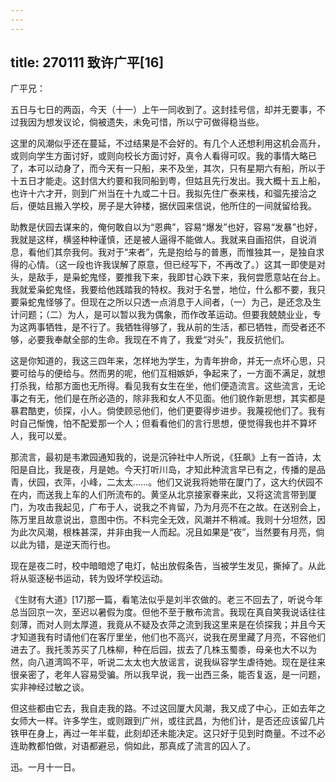 ```yaml
---
---
---
```

title: 270111 致许广平[16]
---




广平兄：

五日与七日的两函，今天（十一）上午一同收到了。这封挂号信，却并无要事，不过我因为想发议论，倘被遗失，未免可惜，所以宁可做得稳当些。

这里的风潮似乎还在蔓延，不过结果是不会好的。有几个人还想利用这机会高升，或则向学生方面讨好，或则向校长方面讨好，真令人看得可叹。我的事情大略已了，本可以动身了，而今天有一只船，来不及坐，其次，只有星期六有船，所以于十五日才能走。这封信大约要和我同船到粤，但姑且先行发出。我大概十五上船，也许十六才开，则到广州当在十九或二十日。我拟先住广泰来栈，和骝先接洽之后，便姑且搬入学校，房子是大钟楼，据伏园来信说，他所住的一间就留给我。

助教是伏园去谋来的，俺何敢自以为“恩典”，容易“爆发”也好，容易“发暴”也好，我就是这样，横竖种种谨慎，还是被人逼得不能做人。我就来自画招供，自说消息，看他们其奈我何。我对于“来者”，先是抱给与的普惠，而惟独其一，是独自求得的心情。（这一段也许我误解了原意，但已经写下，不再改了。）这其一即使是对头，是敌手，是枭蛇鬼怪，要推我下来，我即甘心跌下来，我何尝愿意站在台上。我就爱枭蛇鬼怪，我要给他践踏我的特权。我对于名誉，地位，什么都不要，我只要枭蛇鬼怪够了。但现在之所以只透一点消息于人间者，（一）为己，是还念及生计问题；（二）为人，是可以暂以我为偶象，而作改革运动。但要我兢兢业业，专为这两事牺牲，是不行了。我牺牲得够了，我从前的生活，都已牺牲，而受者还不够，必要我奉献全部的生命。我现在不肯了，我爱“对头”，我反抗他们。

这是你知道的，我这三四年来，怎样地为学生，为青年拚命，并无一点坏心思，只要可给与的便给与。然而男的呢，他们互相嫉妒，争起来了，一方面不满足，就想打杀我，给那方面也无所得。看见我有女生在坐，他们便造流言。这些流言，无论事之有无，他们是在所必造的，除非我和女人不见面。他们貌作新思想，其实都是暴君酷吏，侦探，小人。倘使顾忌他们，他们更要得步进步。我蔑视他们了。我有时自己惭愧，怕不配爱那一个人；但看看他们的言行思想，便觉得我也并不算坏人，我可以爱。

那流言，最初是韦漱园通知我的，说是沉钟社中人所说，《狂飙》上有一首诗，太阳是自比，我是夜，月是她。今天打听川岛，才知此种流言早已有之，传播的是品青，伏园，衣萍，小峰，二太太……。他们又说我将她带在厦门了，这大约伏园不在内，而送我上车的人们所流布的。黄坚从北京接家眷来此，又将这流言带到厦门，为攻击我起见，广布于人，说我之不肯留，乃为月亮不在之故。在送别会上，陈万里且故意说出，意图中伤。不料完全无效，风潮并不稍减。我则十分坦然，因为此次风潮，根株甚深，并非由我一人而起。况且如果是“夜”，当然要有月亮，倘以此为错，是逆天而行也。

现在是夜二时，校中暗暗熄了电灯，帖出放假条告，当被学生发见，撕掉了。从此将从驱逐秘书运动，转为毁坏学校运动。

《生财有大道》[17]那一篇，看笔法似乎是刘半农做的。老三不回去了，听说今年总当回京一次，至迟以暑假为度。但他不至于散布流言。我现在真自笑我说话往往刻薄，而对人则太厚道，我竟从不疑及衣萍之流到我这里来是在侦探我；并且今天才知道我有时请他们在客厅里坐，他们也不高兴，说我在房里藏了月亮，不容他们进去了。我托羡苏买了几株柳，种在后园，拔去了几株玉蜀黍，母亲也大不以为然，向八道湾鸣不平，听说二太太也大放谣言，说我纵容学生虐待她。现在是往来很亲密了，老年人容易受骗。所以我早说，我一出西三条，能否复返，是一问题，实非神经过敏之谈。

但这些都由它去，我自走我的路。不过这回厦大风潮，我又成了中心，正如去年之女师大一样。许多学生，或则跟到广州，或往武昌，为他们计，是否还应该留几片铁甲在身上，再过一年半载，此刻却还未能决定。这只好于见到时商量。不过不必连助教都怕做，对语都避忌，倘如此，那真成了流言的囚人了。

迅。一月十一日。